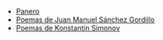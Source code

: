 {{header|1=Poesía}}

* [[Panero]]
* [[gordillo|Poemas de Juan Manuel Sánchez Gordillo]]
* [[simonov|Poemas de Konstantin Simonov]]

{{footer}}
